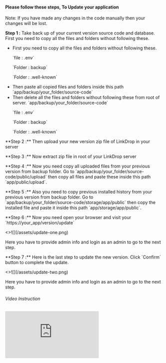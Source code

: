 
#### Please follow these steps, To Update your application

Note: If you have made any changes in the code manually then your changes will be lost.

**Step 1 :** Take back up of your current version source code and database. First you need to copy all the files and folders without following these.

<ul className="list-disc pl-6 my-4">
  <li>
    First you need to copy all the files and folders without following these.
    <p>`file : .env`</p>
    <p>`Folder : backup`</p>
    <p>`Folder : .well-known`</p>
  </li>
  <li>
    Then paste all copied files and folders inside this path
    `app/backup/your_folder/source-code`
  </li>
  <li>
    Then delete all the files and folders without following these from root of
    server. `app/backup/your_folder/source-code`
    <p>`file : .env`</p>
    <p>`Folder : backup`</p>
    <p>`Folder : .well-known`</p>
  </li>
</ul>

<p className="mb-4">
  **Step 2 :** Then upload your new version zip file of LinkDrop in your server
</p>
<p className="mb-4">
  **Step 3 :** Now extract zip file in root of your LinkDrop server
</p>
<p className="mb-4">
  **Step 4 :** Now you need copy all uploaded files from your previous version
  from backup folder. Go to `app/backup/your_folder/source-code/public/upload`
  then copy all files and paste these inside this path `app/public/upload`.
</p>
<p className="mb-5">
  **Step 5 :** Also you need to copy previous installed history from your
  previous version from backup folder. Go to
  `app/backup/your_folder/source-code/storage/app/public` then copy the
  installed file and paste it inside this path `app/storage/app/public`.
</p>

<p className="mb-3">
  **Step 6 :** Now you need open your browser and visit your
  `https://your_app/version/update`
</p>
<Card image>
  <>![](/assets/update-one.png)</>
</Card>
<p className="mt-3 mb-5">
  Here you have to provide admin info and login as an admin to go to the next
  step.
</p>

<p className="mb-3">
  **Step 7 :** Here is the last step to update the new version. Click `Confirm`
  button to complete the update.
</p>
<Card image>
  <>![](/assets/update-two.png)</>
</Card>
<p className="mt-3 mb-5">
  Here you have to provide admin info and login as an admin to go to the next
  step.
</p>

<h6 className="font-bold text-lg mt-2 mb-2 text-gray-950">Video Instruction</h6>
<div className="border border-2 border-gray-300 rounded-md overflow-hidden">
  <div className="relative pb-[56.25%] h-0">
    <iframe
      frameborder="0"
      allowfullscreen
      mozallowfullscreen
      webkitallowfullscreen
      src="https://www.loom.com/embed/76d8c1ed41114cb4847525a431bed201?hide_owner=true&hide_share=true&hide_title=true&hideEmbedTopBar=true"
      className=" absolute top-0 left-0 w-full h-full"
    ></iframe>
  </div>
</div>

